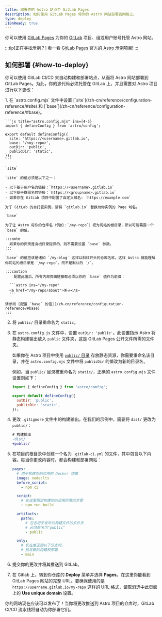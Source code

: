 ```yaml
---
title: 部署你的 Astro 站点至 GitLab Pages
description: 如何使用 GitLab Pages 将你的 Astro 网站部署到网络上。
type: deploy
i18nReady: true
---
```


你可以使用 [GitLab Pages](https://docs.gitlab.com/ee/user/project/pages/) 为你的 [GitLab](https://about.gitlab.com/) 项目、组或用户账号托管 Astro 网站。

:::tip[正在寻找示例？]
看一看 [GitLab Pages 官方的 Astro 示例项目](https://gitlab.com/pages/astro)!
:::

## 如何部署 \{#how-to-deploy\}

你可以使用 GitLab CI/CD 来自动构建和部署站点，从而将 Astro 网站部署到 GitLab Pages。为此，你的源代码必须托管在 GitLab 上，并且需要对 Astro 项目进行以下更改：

<Steps>
1. 在 `astro.config.mjs` 文件中设置 [`site`](/zh-cn/reference/configuration-reference/#site) 和 [`base`](/zh-cn/reference/configuration-reference/#base)。

    ```js title="astro.config.mjs" ins={4-5}
    import { defineConfig } from 'astro/config';

    export default defineConfig({
      site: 'https://<username>.gitlab.io',
      base: '/<my-repo>',
      outDir: 'public',
      publicDir: 'static',
    });
    ```

    `site`

    `site` 的值必须是以下之一：

    - 以下基于用户名的链接：`https://<username>.gitlab.io`
    - 以下基于群组名的链接：`https://<groupname>.gitlab.io`
    - 如果你在 GitLab 项目中配置了自定义域名: `https://example.com`

    对于 GitLab 的自托管实例，请将 `gitlab.io` 替换为你实例的 Page 域名。

    `base`

    为了让 Astro 将你的仓库名（例如：`/my-repo`）视为网站的根目录，所以可能需要一个 `base` 的值。

    :::note
      如果你的页面是由根目录提供的，则不需要设置 `base` 参数。
    :::

    `base` 的值应该是诸如 `/my-blog` 这样以斜杠开头的仓库名称。这样 Astro 就能理解你网站的根目录是 `/my-repo`，而不是默认的 `/`。

    :::caution
        配置此值后，所有内部页面链接都必须以你的 `base` 值作为前缀：

      ```astro ins="/my-repo"
      <a href="/my-repo/about">关于</a>
      ```

    请参阅 [配置 `base` 的值](/zh-cn/reference/configuration-reference/#base)
    :::


2. 将 `public/` 目录重命名为 `static`。

3. 在 `astro.config.js` 文件中，设置 `outDir: 'public'`。此设置指示 Astro 将静态构建输出放入 `public` 文件夹，这是 GitLab Pages 公开文件所需的文件夹。

   如果你在 Astro 项目中使用 [`public/` 目录](/zh-cn/basics/project-structure/#public) 存放静态资源，你需要重命名该目录，并在 `astro.config.mjs` 文件中将 `publicDir` 的值改为新的目录名。

   例如，当 `public/` 目录被重命名为 `static/`，正确的 `astro.config.mjs` 文件设置则如下：

   ```js title="astro.config.mjs" ins={4-5}
   import { defineConfig } from 'astro/config';

   export default defineConfig({
     outDir: 'public',
     publicDir: 'static',
   });
   ```

4. 更改 `.gitignore` 文件中的构建输出。在我们的示例中，需要将 `dist/` 更改为 `public/`：

    ```diff  title=".gitignore"
    # 构建输出
    -dist/
    +public/
    ```

5. 在项目的根目录中创建一个名为 `.gitlab-ci.yml` 的文件，其中包含以下内容。每当你更改内容时，都会构建和部署网站：

    ```yaml title=".gitlab-ci.yml"
    pages:
      # 用于构建你的应用的 Docker 镜像
      image: node:lts
      before_script:
        - npm ci

      script:
        # 在这里指定构建你的应用所需的步骤
        - npm run build

      artifacts:
        paths:
          # 包含用于发布的构建文件的文件夹
          # 必须命名为"public"
          - public

      only:
        # 仅在推送到以下分支时，
        # 触发新的构建和部署
        - main
    ```

6. 提交你的更改并将其推送到 GitLab。

7. 在 Gitlab 上，转到你仓库的 **Deploy** 菜单并选择 **Pages**。在这里你能看到 GitLab Pages 网站的完整 URL。要确保使用的是 `https://username.gitlab.io/my-repo` 这样的 URL 格式，请取消选中此页面上的 **Use unique domain** 设置。

</Steps>

你的网站现在应该可以发布了！当你将更改推送到 Astro 项目的仓库时，GitLab CI/CD 流水线将自动为你部署它们。
